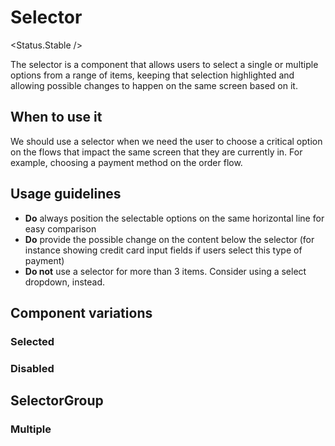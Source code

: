 
# Selector

<Status.Stable />

The selector is a component that allows users to select a single or multiple options from a range of items, keeping that selection highlighted and allowing possible changes to happen on the same screen based on it.

<Story id="forms-selector--base" />
<Props />

## When to use it

We should use a selector when we need the user to choose a critical option on the flows that impact the
same screen that they are currently in. For example, choosing a payment method on the order flow.

## Usage guidelines

- **Do** always position the selectable options on the same horizontal line for easy comparison
- **Do** provide the possible change on the content below the selector (for instance showing credit card input fields if users select this type of payment)
- **Do not** use a selector for more than 3 items. Consider using a select dropdown, instead.

## Component variations

### Selected

<Story id="forms-selector--selected" />

### Disabled

<Story id="forms-selector--disabled" />

## SelectorGroup

<Story id="forms-selector-selectorgroup--base" />
<Props of={SelectorGroup} />

### Multiple

<Story id="forms-selector-selectorgroup--multiple" />
